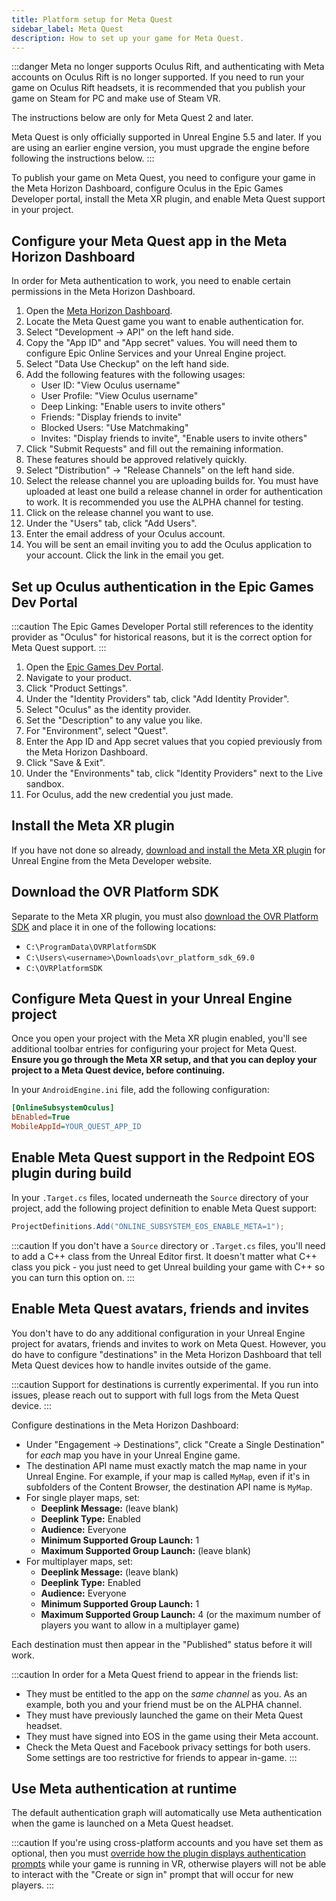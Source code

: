 ```yaml
---
title: Platform setup for Meta Quest
sidebar_label: Meta Quest
description: How to set up your game for Meta Quest.
---
```


:::danger
Meta no longer supports Oculus Rift, and authenticating with Meta accounts on Oculus Rift is no longer supported. If you need to run your game on Oculus Rift headsets, it is recommended that you publish your game on Steam for PC and make use of Steam VR.

The instructions below are only for Meta Quest 2 and later.

Meta Quest is only officially supported in Unreal Engine 5.5 and later. If you are using an earlier engine version, you must upgrade the engine before following the instructions below.
:::

To publish your game on Meta Quest, you need to configure your game in the Meta Horizon Dashboard, configure Oculus in the Epic Games Developer portal, install the Meta XR plugin, and enable Meta Quest support in your project.

## Configure your Meta Quest app in the Meta Horizon Dashboard

In order for Meta authentication to work, you need to enable certain permissions in the Meta Horizon Dashboard.

1. Open the [Meta Horizon Dashboard](https://developer.oculus.com/manage/).
2. Locate the Meta Quest game you want to enable authentication for.
3. Select "Development -> API" on the left hand side.
4. Copy the "App ID" and "App secret" values. You will need them to configure Epic Online Services and your Unreal Engine project.
5. Select "Data Use Checkup" on the left hand side.
6. Add the following features with the following usages:
   - User ID: "View Oculus username"
   - User Profile: "View Oculus username"
   - Deep Linking: "Enable users to invite others"
   - Friends: "Display friends to invite"
   - Blocked Users: "Use Matchmaking"
   - Invites: "Display friends to invite", "Enable users to invite others"
7. Click "Submit Requests" and fill out the remaining information.
8. These features should be approved relatively quickly.
9. Select "Distribution" -> "Release Channels" on the left hand side.
10. Select the release channel you are uploading builds for. You must have uploaded at least one build a release channel in order for authentication to work. It is recommended you use the ALPHA channel for testing.
11. Click on the release channel you want to use.
12. Under the "Users" tab, click "Add Users".
13. Enter the email address of your Oculus account.
14. You will be sent an email inviting you to add the Oculus application to your account. Click the link in the email you get.

## Set up Oculus authentication in the Epic Games Dev Portal

:::caution
The Epic Games Developer Portal still references to the identity provider as "Oculus" for historical reasons, but it is the correct option for Meta Quest support.
:::

1. Open the [Epic Games Dev Portal](https://dev.epicgames.com/).
2. Navigate to your product.
3. Click "Product Settings".
4. Under the "Identity Providers" tab, click "Add Identity Provider".
5. Select "Oculus" as the identity provider.
6. Set the "Description" to any value you like.
7. For "Environment", select "Quest".
8. Enter the App ID and App secret values that you copied previously from the Meta Horizon Dashboard.
9. Click "Save & Exit".
10. Under the "Environments" tab, click "Identity Providers" next to the Live sandbox.
11. For Oculus, add the new credential you just made.

## Install the Meta XR plugin

If you have not done so already, [download and install the Meta XR plugin](https://developers.meta.com/horizon/documentation/unreal/unreal-quick-start-install-metaxr-plugin) for Unreal Engine from the Meta Developer website.

## Download the OVR Platform SDK

Separate to the Meta XR plugin, you must also [download the OVR Platform SDK](https://developers.meta.com/horizon/downloads/package/oculus-platform-sdk) and place it in one of the following locations:

- `C:\ProgramData\OVRPlatformSDK`
- `C:\Users\<username>\Downloads\ovr_platform_sdk_69.0`
- `C:\OVRPlatformSDK`

## Configure Meta Quest in your Unreal Engine project

Once you open your project with the Meta XR plugin enabled, you'll see additional toolbar entries for configuring your project for Meta Quest. **Ensure you go through the Meta XR setup, and that you can deploy your project to a Meta Quest device, before continuing.**

In your `AndroidEngine.ini` file, add the following configuration:

```ini
[OnlineSubsystemOculus]
bEnabled=True
MobileAppId=YOUR_QUEST_APP_ID
```

## Enable Meta Quest support in the Redpoint EOS plugin during build

In your `.Target.cs` files, located underneath the `Source` directory of your project, add the following project definition to enable Meta Quest support:

```csharp
ProjectDefinitions.Add("ONLINE_SUBSYSTEM_EOS_ENABLE_META=1");
```

:::caution
If you don't have a `Source` directory or `.Target.cs` files, you'll need to add a C++ class from the Unreal Editor first. It doesn't matter what C++ class you pick - you just need to get Unreal building your game with C++ so you can turn this option on.
:::

## Enable Meta Quest avatars, friends and invites

You don't have to do any additional configuration in your Unreal Engine project for avatars, friends and invites to work on Meta Quest. However, you do have to configure "destinations" in the Meta Horizon Dashboard that tell Meta Quest devices how to handle invites outside of the game.

:::caution
Support for destinations is currently experimental. If you run into issues, please reach out to support with full logs from the Meta Quest device.
:::

Configure destinations in the Meta Horizon Dashboard:

- Under "Engagement -> Destinations", click "Create a Single Destination" for _each_ map you have in your Unreal Engine game.
- The destination API name must exactly match the map name in your Unreal Engine. For example, if your map is called `MyMap`, even if it's in subfolders of the Content Browser, the destination API name is `MyMap`.
- For single player maps, set:
  - **Deeplink Message:** (leave blank)
  - **Deeplink Type:** Enabled
  - **Audience:** Everyone
  - **Minimum Supported Group Launch:** 1
  - **Maximum Supported Group Launch:** (leave blank)
- For multiplayer maps, set:
  - **Deeplink Message:** (leave blank)
  - **Deeplink Type:** Enabled
  - **Audience:** Everyone
  - **Minimum Supported Group Launch:** 1
  - **Maximum Supported Group Launch:** 4 (or the maximum number of players you want to allow in a multiplayer game)

Each destination must then appear in the "Published" status before it will work.

:::caution
In order for a Meta Quest friend to appear in the friends list:

- They must be entitled to the app on the _same channel_ as you. As an example, both you and your friend must be on the ALPHA channel.
- They must have previously launched the game on their Meta Quest headset.
- They must have signed into EOS in the game using their Meta account.
- Check the Meta Quest and Facebook privacy settings for both users. Some settings are too restrictive for friends to appear in-game.
  :::

## Use Meta authentication at runtime

The default authentication graph will automatically use Meta authentication when the game is launched on a Meta Quest headset.

:::caution
If you're using cross-platform accounts and you have set them as optional, then you must [override how the plugin displays authentication prompts](../../auth/custom_ui.mdx#customizing-how-widgets-are-displayed) while your game is running in VR, otherwise players will not be able to interact with the "Create or sign in" prompt that will occur for new players.
:::
